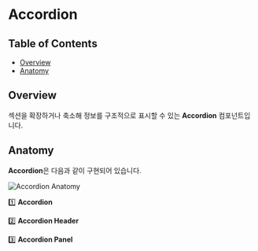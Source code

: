 


<style>
  {`
    * {
        box-sizing: border-box;
        color: #191919 !important;
    }

    p, li {
        font-size: 16px !important;
    }

    a:hover {
        text-decoration: underline !important;
    }

    h1 {
        margin-bottom: 40px !important;
    }

    h2 {
        font-weight: 600 !important;
        margin-top: 60px !important;
    }

    h2:first-of-type {
        margin-top: 0px !important;
    }

    .img-container {
        padding: 10px !important;
        border-radius: 4px !important;
        box-shadow: rgba(0, 0, 0, 0.1) 0px 1px 3px 0px !important;
    }

    .img-container b {
        margin-bottom: 20px !important;
    }

    img {
        width: 748px !important;
        height: 400px !important;
        margin: 0 auto !important;
    }
  `}
</style>

<Meta of={AccordionStories} />

# Accordion

## Table of Contents

- [Overview](#overview)
- [Anatomy](#anatomy)

## Overview

섹션을 확장하거나 축소해 정보를 구조적으로 표시할 수 있는 **Accordion** 컴포넌트입니다.

## Anatomy

**Accordion**은 다음과 같이 구현되어 있습니다.

<div className="img-container">
  <img src={AnatomyImage} alt="Accordion Anatomy" />
</div>

1️⃣ **Accordion**

2️⃣ **Accordion Header**

3️⃣ **Accordion Panel**
